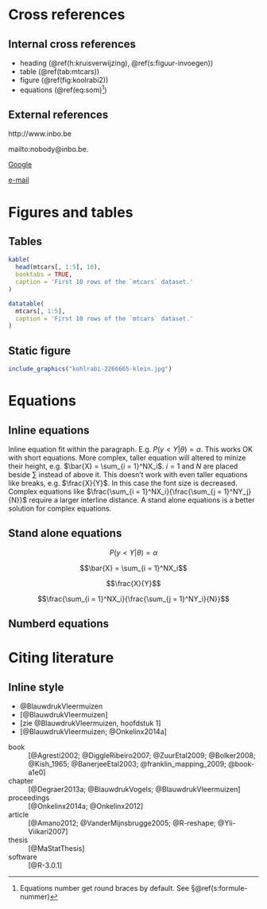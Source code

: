 # Cross references {#h:kruisverwijzing}

## Internal cross references

- heading (\@ref(h:kruisverwijzing), \@ref(s:figuur-invoegen))
- table (\@ref(tab:mtcars))
- figure (\@ref(fig:koolrabi2))
- equations (\@ref(eq:som)^[Equations number get round braces by default. See §\@ref(s:formule-nummer)])

## External references

http://www.inbo.be

mailto:nobody@inbo.be. 

[Google](http://google.be)

[e-mail](mailto:nobody@inbo.be)

# Figures and tables

## Tables

```r
kable(
  head(mtcars[, 1:5], 10), 
  booktabs = TRUE,
  caption = 'First 10 rows of the `mtcars` dataset.'
)
```

```r
datatable(
  mtcars[, 1:5], 
  caption = 'First 10 rows of the `mtcars` dataset.'
)
```


## Static figure {#s:figuur-invoegen}

```r
include_graphics("kohlrabi-2266665-klein.jpg")
```

# Equations {#h:formules}

## Inline equations

Inline equation fit within the paragraph. 
E.g. $P(y < Y|\theta) = \alpha$. 
This works OK with short equations.
More complex, taller equation will altered to minize their height, e.g. $\bar{X} = \sum_{i = 1}^NX_i$. 
$i = 1$ and $N$ are placed beside $\sum$ instead of above it. 
This doesn't work with even taller equations like breaks, e.g. $\frac{X}{Y}$. 
In this case the font size is decreased.
Complex equations like $\frac{\sum_{i = 1}^NX_i}{\frac{\sum_{j = 1}^NY_j}{N}}$ require a larger interline distance.
A stand alone equations is a better solution for complex equations.

## Stand alone equations

$$P(y < Y|\theta) = \alpha$$

$$\bar{X} = \sum_{i = 1}^NX_i$$

$$\frac{X}{Y}$$

$$\frac{\sum_{i = 1}^NX_i}{\frac{\sum_{j = 1}^NY_i}{N}}$$

## Numberd equations {#s:formule-nummer}

\begin{equation}
  \bar{X} = \sum_{i = 1}^NX_i
  (\#eq:som)
\end{equation}

\begin{equation}
  \frac{X}{Y}
\end{equation}

\begin{equation}
  \frac{\sum_{i = 1}^NX_i}{\frac{\sum_{j = 1}^NY_j}{N}}
\end{equation}

# Citing literature

## Inline style

- @BlauwdrukVleermuizen
- [@BlauwdrukVleermuizen]
- [zie @BlauwdrukVleermuizen, hoofdstuk 1]
- [@BlauwdrukVleermuizen; @Onkelinx2014a]

book
  ~ [@Agresti2002; @DiggleRibeiro2007; @ZuurEtal2009; @Bolker2008; @Kish_1965; @BanerjeeEtal2003; @franklin_mapping_2009; @book-a1e0]

chapter
  ~ [@Degraer2013a; @BlauwdrukVogels; @BlauwdrukVleermuizen]

proceedings
  ~ [@Onkelinx2014a; @Onkelinx2012]

article
  ~ [@Amano2012; @VanderMijnsbrugge2005; @R-reshape; @Yli-Viikari2007]

thesis
  ~ [@MaStatThesis]
  
software
  ~ [@R-3.0.1]

